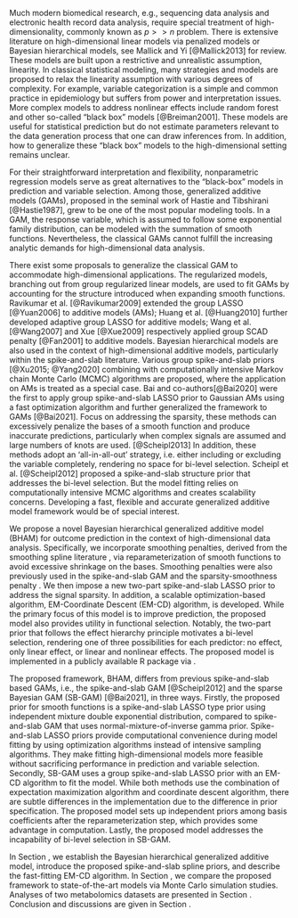\section{Introduction}
\label{sec:intro}

Much modern biomedical research, e.g., sequencing data analysis and electronic health record data analysis, require special treatment of high-dimensionality, commonly known as $p >> n$ problem. There is extensive literature on high-dimensional linear models via penalized models or Bayesian hierarchical models, see Mallick and Yi [@Mallick2013] for review. These models are built upon a restrictive and unrealistic assumption, linearity. In classical statistical modeling, many strategies and models are proposed to relax the linearity assumption with various degrees of complexity. For example, variable categorization is a simple and common practice in epidemiology but suffers from power and interpretation issues. More complex models to address nonlinear effects include random forest and other so-called "black box" models [@Breiman2001]. These models are useful for statistical prediction but do not estimate parameters relevant to the data generation process that one can draw inferences from. In addition, how to generalize these "black box" models to the high-dimensional setting remains unclear.

For their straightforward interpretation and flexibility, nonparametric regression models serve as great alternatives to the "black-box" models in prediction and variable selection. Among those, generalized additive models (GAMs), proposed in the seminal work of Hastie and Tibshirani [@Hastie1987], grew to be one of the most popular modeling tools. In a GAM, the response variable, which is assumed to follow some exponential family distribution, can be modeled with the summation of smooth functions. Nevertheless, the classical GAMs cannot fulfill the increasing analytic demands for high-dimensional data analysis.

There exist some proposals to generalize the classical GAM to accommodate high-dimensional applications. The regularized models, branching out from group regularized linear models, are used to fit GAMs by accounting for the structure introduced when expanding smooth functions. Ravikumar et al. [@Ravikumar2009] extended the group LASSO [@Yuan2006] to additive models (AMs); Huang et al. [@Huang2010] further developed adaptive group LASSO for additive models; Wang et al. [@Wang2007] and Xue [@Xue2009] respectively applied group SCAD penalty [@Fan2001] to additive models. Bayesian hierarchical models are also used in the context of high-dimensional additive models, particularly within the spike-and-slab literature. Various group spike-and-slab priors [@Xu2015; @Yang2020] combining with computationally intensive Markov chain Monte Carlo (MCMC) algorithms are proposed, where the application on AMs is treated as a special case. Bai and co-authors[@Bai2020] were the first to apply group spike-and-slab LASSO prior to Gaussian AMs using a fast optimization algorithm and further generalized the framework to GAMs [@Bai2021]. Focus on addressing the sparsity, these methods can excessively penalize the bases of a smooth function and produce inaccurate predictions, particularly when complex signals are assumed and large numbers of knots are used. [@Scheipl2013] In addition, these methods adopt an 'all-in-all-out' strategy, i.e. either including or excluding the variable completely, rendering no space for bi-level selection. Scheipl et al. [@Scheipl2012] proposed a spike-and-slab structure prior that addresses the bi-level selection. But the model fitting relies on computationally intensive MCMC algorithms and creates scalability concerns. Developing a fast, flexible and accurate generalized additive model framework would be of special interest. 

We propose a novel Bayesian hierarchical generalized additive model (BHAM) for outcome prediction in the context of high-dimensional data analysis. Specifically, we incorporate smoothing penalties, derived from the smoothing spline literature \cite{Wood2017}, via reparameterization of smooth functions to avoid excessive shrinkage on the bases. Smoothing penalties were also previously used in the spike-and-slab GAM \cite{Scheipl2012} and the sparsity-smoothness penalty \cite{Meier2009}. We then impose a new two-part spike-and-slab LASSO prior to address the signal sparsity. In addition, a scalable optimization-based algorithm, EM-Coordinate Descent (EM-CD) algorithm, is developed. While the primary focus of this model is to improve prediction, the proposed model also provides utility in functional selection. Notably, the two-part prior that follows the effect hierarchy principle motivates a bi-level selection, rendering one of three possibilities for each predictor: no effect, only linear effect, or linear and nonlinear effects. The proposed model is implemented in a publicly available R package \texttt{BHAM} via \url{https://github.com/boyiguo1/BHAM}.

The proposed framework, BHAM, differs from previous spike-and-slab based GAMs, i.e., the spike-and-slab GAM [@Scheipl2012] and the sparse Bayesian GAM (SB-GAM) [@Bai2021], in three ways. Firstly, the proposed prior for smooth functions is a spike-and-slab LASSO type prior using independent mixture double exponential distribution, compared to spike-and-slab GAM that uses normal-mixture-of-inverse gamma prior. Spike-and-slab LASSO priors provide computational convenience during model fitting by using optimization algorithms instead of intensive sampling algorithms. They make fitting high-dimensional models more feasible without sacrificing performance in prediction and variable selection. Secondly, SB-GAM uses a group spike-and-slab LASSO prior with an EM-CD algorithm to fit the model. While both methods use the combination of expectation maximization algorithm and coordinate descent algorithm, there are subtle differences in the implementation due to the difference in prior specification. The proposed model sets up independent priors among basis coefficients after the reparameterization step, which provides some advantage in computation. Lastly, the proposed model addresses the incapability of bi-level selection in SB-GAM.

In Section \ref{sec:BHAM}, we establish the Bayesian hierarchical generalized additive model, introduce the proposed spike-and-slab spline priors, and describe the fast-fitting EM-CD algorithm. In Section \ref{sec:sim}, we compare the proposed framework to state-of-the-art models via Monte Carlo simulation studies. Analyses of two metabolomics datasets are presented in Section \ref{sec:real_data}. Conclusion and discussions are given in Section \ref{sec:concl}.






